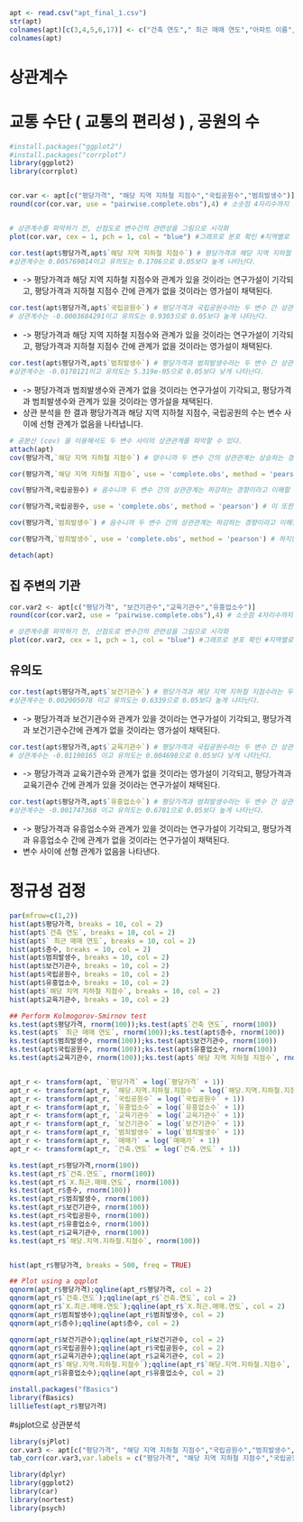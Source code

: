 ```r
apt <- read.csv("apt_final_1.csv")
str(apt)
colnames(apt)[c(3,4,5,6,17)] <- c("건축 연도"," 최근 매매 연도","아파트 이름","최근 매매 월","해당 지역 지하철 지점수")
colnames(apt)

```

# 상관계수
# 교통 수단 ( 교통의 편리성 ) , 공원의 수
```r
#install.packages("ggplot2")
#install.packages("corrplot")
library(ggplot2)
library(corrplot)


cor.var <- apt[c("평당가격", "해당 지역 지하철 지점수","국립공원수","범죄발생수")]
round(cor(cor.var, use = "pairwise.complete.obs"),4) # 소숫점 4자리수까지 조정을 하고 cor함수를 사용하였다


# 상관계수를 파악하기 전, 산점도로 변수간의 관련성을 그림으로 시각화
plot(cor.var, cex = 1, pch = 1, col = "blue") #그래프로 분포 확인 #지역별로 같은 값을 나타내는 경우가 많이 이와 같은 형태의 그래프를 볼 수 있다.
```

```r
cor.test(apt$평당가격,apt$`해당 지역 지하철 지점수`) # 평당가격과 해당 지역 지하철 지점수라는 두 변수 간 상관 관계의 유의도 출력
#상관계수는 0.005769014이고 유의도는 0.1706으로 0.05보다 높게 나타난다.
```
- -> 평당가격과 해당 지역 지하철 지점수와 관계가 있을 것이라는 연구가설이 기각되고, 평당가격과 지하철 지점수 간에 관계가 없을 것이라는 영가설이 채택된다.

```r
cor.test(apt$평당가격,apt$`국립공원수`) # 평당가격과 국립공원수라는 두 변수 간 상관 관계의 유의도 출력
# 상관계수는 -0.0003684291이고 유의도는 0.9303으로 0.05보다 높게 나타난다.

```
- -> 평당가격과 해당 지역 지하철 지점수와 관계가 있을 것이라는 연구가설이 기각되고, 평당가격과 지하철 지점수 간에 관계가 없을 것이라는 영가설이 채택된다.

```r
cor.test(apt$평당가격,apt$`범죄발생수`) # 평당가격과 범죄발생수라는 두 변수 간 상관 관계의 유의도 출력
#상관계수는 -0.0170121이고 유의도는 5.319e-05으로 0.05보다 낮게 나타난다.

```
- ->  평당가격과 범죄발생수와 관계가 없을 것이라는 연구가설이 기각되고, 평당가격과 범죄발생수와 관계가 있을 것이라는 영가설을 채택된다.
- 상관 분석을 한 결과 평당가격과 해당 지역 지하철 지점수, 국립공원의 수는 변수 사이에 선형 관계가 없음을 나타냅니다.


```r
# 공분산 (cov) 을 이용해서도 두 변수 사이의 상관관계를 파악할 수 있다.
attach(apt)
cov(평당가격,`해당 지역 지하철 지점수`) # 양수니까 두 변수 간의 상관관계는 상승하는 경향이라고 이해할 수 있다. 다만 표준화가 안 되었기 때문에 수치만으로 얼마나 크게 변화하는지는 알 수 없다.

cor(평당가격,`해당 지역 지하철 지점수`, use = 'complete.obs', method = 'pearson') # 하지만 상관계수는 -1에서 1 사이의 수를 가지는데 0이면 선형관계가 없는 것이다. 0.005769014으로 0과 매우 가까운 것으로 보면 선형관계가 보이지 않는 것을 확인할 수 있다.

cov(평당가격,국립공원수) # 음수니까 두 변수 간의 상관관계는 하강하는 경향이라고 이해할 수 있다. 다만 표준화가 안 되었기 때문에 수치만으로 얼마나 크게 변화하는지는 알 수 없다.

cor(평당가격,국립공원수, use = 'complete.obs', method = 'pearson') # 이 또한 선형관계가 없음을 확인할 수 있다.

cov(평당가격,`범죄발생수`) # 음수니까 두 변수 간의 상관관계는 하강하는 경향이라고 이해할 수 있다. 다만 표준화가 안 되었기 때문에 수치만으로 얼마나 크게 변화하는지는 알 수 없다.

cor(평당가격,`범죄발생수`, use = 'complete.obs', method = 'pearson') # 하지만 상관계수는 -1에서 1 사이의 수를 가지는데 0이면 선형관계가 없는 것이다. 0.005769014으로 0과 매우 가까운 것으로 보면 선형관계가 보이지 않는 것을 확인할 수 있다.

detach(apt)
```

## 집 주변의 기관
```r
cor.var2 <- apt[c("평당가격", "보건기관수","교육기관수","유흥업소수")]
round(cor(cor.var2, use = "pairwise.complete.obs"),4) # 소숫점 4자리수까지 조정을 하고 cor함수를 사용하였다

# 상관계수를 파악하기 전, 산점도로 변수간의 관련성을 그림으로 시각화
plot(cor.var2, cex = 1, pch = 1, col = "blue") #그래프로 분포 확인 #지역별로 같은 값을 나타내는 경우가 많이 이와 같은 형태의 그래프를 볼 수 있다.

```

## 유의도 
```r
cor.test(apt$평당가격,apt$`보건기관수`) # 평당가격과 해당 지역 지하철 지점수라는 두 변수 간 상관 관계의 유의도 출력
#상관계수는 0.002005078 이고 유의도는 0.6339으로 0.05보다 높게 나타난다.
```
- -> 평당가격과 보건기관수와 관계가 있을 것이라는 연구가설이 기각되고, 평당가격과 보건기관수간에 관계가 없을 것이라는 영가설이 채택된다.

```r
cor.test(apt$평당가격,apt$`교육기관수`) # 평당가격과 국립공원수라는 두 변수 간 상관 관계의 유의도 출력
# 상관계수는 -0.01190165 이고 유의도는 0.004698으로 0.05보다 낮게 나타난다.

```
- -> 평당가격과 교육기관수와 관계가 없을 것이라는 영가설이 기각되고, 평당가격과 교육기관수 간에 관계가 있을 것이라는 연구가설이 채택된다.

```r
cor.test(apt$평당가격,apt$`유흥업소수`) # 평당가격과 범죄발생수라는 두 변수 간 상관 관계의 유의도 출력
#상관계수는 -0.001747368 이고 유의도는 0.6781으로 0.05보다 높게 나타난다.

```
- -> 평당가격과 유흥업소수와 관계가 있을 것이라는 연구가설이 기각되고, 평당가격과 유흥업소수 간에 관계가 없을 것이라는 연구가설이 채택된다.
- 변수 사이에 선형 관계가 없음을 나타낸다.

# 정규성 검정

```r
par(mfrow=c(1,2))
hist(apt$평당가격, breaks = 10, col = 2)
hist(apt$`건축 연도`, breaks = 10, col = 2)
hist(apt$` 최근 매매 연도`, breaks = 10, col = 2)
hist(apt$층수, breaks = 10, col = 2)
hist(apt$범죄발생수, breaks = 10, col = 2)
hist(apt$보건기관수, breaks = 10, col = 2)
hist(apt$국립공원수, breaks = 10, col = 2)
hist(apt$유흥업소수, breaks = 10, col = 2)
hist(apt$`해당 지역 지하철 지점수`, breaks = 10, col = 2)
hist(apt$교육기관수, breaks = 10, col = 2)

## Perform Kolmogorov-Smirnov test
ks.test(apt$평당가격, rnorm(100));ks.test(apt$`건축 연도`, rnorm(100))
ks.test(apt$` 최근 매매 연도`, rnorm(100));ks.test(apt$층수, rnorm(100))
ks.test(apt$범죄발생수, rnorm(100));ks.test(apt$보건기관수, rnorm(100))
ks.test(apt$국립공원수, rnorm(100));ks.test(apt$유흥업소수, rnorm(100))
ks.test(apt$교육기관수, rnorm(100));ks.test(apt$`해당 지역 지하철 지점수`, rnorm(100))


apt_r <- transform(apt, `평당가격` = log(`평당가격` + 1))
apt_r <- transform(apt_r, `해당.지역.지하철.지점수` = log(`해당.지역.지하철.지점수` + 1))
apt_r <- transform(apt_r, `국립공원수` = log(`국립공원수` + 1))
apt_r <- transform(apt_r, `유흥업소수` = log(`유흥업소수` + 1))
apt_r <- transform(apt_r, `교육기관수` = log(`교육기관수` + 1))
apt_r <- transform(apt_r, `보건기관수` = log(`보건기관수` + 1))
apt_r <- transform(apt_r, `범죄발생수` = log(`범죄발생수` + 1))
apt_r <- transform(apt_r, `매매가` = log(`매매가` + 1))
apt_r <- transform(apt_r, `건축.연도` = log(`건축.연도` + 1))

ks.test(apt_r$평당가격,rnorm(100))
ks.test(apt_r$`건축.연도`, rnorm(100))
ks.test(apt_r$`X.최근.매매.연도`, rnorm(100))
ks.test(apt_r$층수, rnorm(100))
ks.test(apt_r$범죄발생수, rnorm(100))
ks.test(apt_r$보건기관수, rnorm(100))
ks.test(apt_r$국립공원수, rnorm(100))
ks.test(apt_r$유흥업소수, rnorm(100))
ks.test(apt_r$교육기관수, rnorm(100))
ks.test(apt_r$`해당.지역.지하철.지점수`, rnorm(100))


hist(apt_r$평당가격, breaks = 500, freq = TRUE)

## Plot using a qqplot
qqnorm(apt_r$평당가격);qqline(apt_r$평당가격, col = 2)
qqnorm(apt_r$`건축.연도`);qqline(apt_r$`건축.연도`, col = 2)
qqnorm(apt_r$`X.최근.매매.연도`);qqline(apt_r$`X.최근.매매.연도`, col = 2)
qqnorm(apt_r$범죄발생수);qqline(apt_r$범죄발생수, col = 2)
qqnorm(apt_r$층수);qqline(apt$층수, col = 2)

qqnorm(apt_r$보건기관수);qqline(apt_r$보건기관수, col = 2)
qqnorm(apt_r$국립공원수);qqline(apt_r$국립공원수, col = 2)
qqnorm(apt_r$교육기관수);qqline(apt_r$교육기관수, col = 2)
qqnorm(apt_r$`해당.지역.지하철.지점수`);qqline(apt_r$`해당.지역.지하철.지점수`, col = 2)
qqnorm(apt_r$유흥업소수);qqline(apt_r$유흥업소수, col = 2)

install.packages("fBasics")
library(fBasics)
lillieTest(apt_r$평당가격)

```

#sjplot으로 상관분석

```r
library(sjPlot)
cor.var3 <- apt[c("평당가격", "해당 지역 지하철 지점수","국립공원수","범죄발생수","보건기관수","교육기관수","유흥업소수")]
tab_corr(cor.var3,var.labels = c("평당가격", "해당 지역 지하철 지점수","국립공원수","범죄발생수","보건기관수","교육기관수","유흥업소수"),corr.method = "pearson",na.deletion = "pairwise",p.numeric = T, triangle = "lower" , encoding = "EUC-KR")

```



```r
library(dplyr)
library(ggplot2)
library(car)
library(nortest)
library(psych)

```


